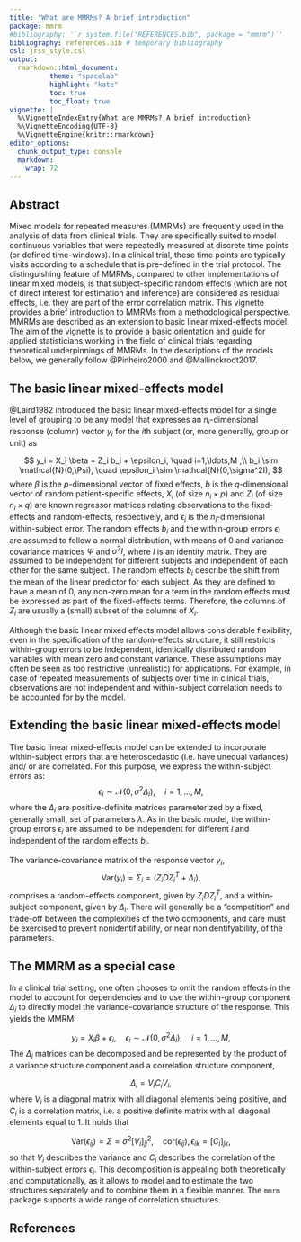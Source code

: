 ```yaml
---
title: "What are MMRMs? A brief introduction"
package: mmrm
#bibliography: '`r system.file("REFERENCES.bib", package = "mmrm")`'
bibliography: references.bib # temporary bibliography
csl: jrss_style.csl
output:
  rmarkdown::html_document:
          theme: "spacelab"
          highlight: "kate"
          toc: true
          toc_float: true
vignette: |
  %\VignetteIndexEntry{What are MMRMs? A brief introduction}
  %\VignetteEncoding{UTF-8}
  %\VignetteEngine{knitr::rmarkdown} 
editor_options:
  chunk_output_type: console
  markdown:
    wrap: 72
---
```


## Abstract

Mixed models for repeated measures (MMRMs) are frequently used in the analysis of data from clinical trials. 
They are specifically suited to model continuous variables that were repeatedly measured at discrete time points (or defined time-windows).
In a clinical trial, these time points are typically visits according to a schedule that is pre-defined in the trial protocol.
The distinguishing feature of MMRMs, compared to other implementations of linear mixed models, is that subject-specific random effects (which are not of direct interest for estimation and inference) are considered as residual effects, i.e. they are part of the error correlation matrix.
This vignette provides a brief introduction to MMRMs from a methodological perspective<!--, largely irrespective of issues related to their technical implementation-->. 
MMRMs are described as an extension to basic linear mixed-effects model.
<!-- TO DO: They are also contrasted to other types of statistical models for longitudinal data, such as linear mixed effects models with random intercepts and/or slopes) and models based on generalized estimating equations (GEEs). --> 
The aim of the vignette is to provide a basic orientation and guide for applied statisticians working in the field of clinical trials regarding theoretical underpinnings of MMRMs. In the descriptions of the models below, we generally follow @Pinheiro2000 and @Mallinckrodt2017.


## The basic linear mixed-effects model

@Laird1982 introduced the basic linear mixed-effects model for a single level of grouping to be any model that expresses an $n_i$-dimensional response (column) vector $y_i$ for the $i$th subject (or, more generally, group or unit) as

$$
 y_i = X_i \beta + Z_i b_i + \epsilon_i, \quad i=1,\ldots,M ,\\
 b_i \sim \mathcal{N}(0,\Psi), \quad \epsilon_i \sim \mathcal{N}(0,\sigma^2I),
$$
where 
$\beta$ is the $p$-dimensional vector of fixed effects,
$b$ is the $q$-dimensional vector of random patient-specific effects, 
$X_i$ (of size $n_i \times p$) and $Z_i$ (of size $n_i \times q$) are known regressor matrices relating observations to the fixed-effects and random-effects, respectively, and 
$\epsilon_i$ is the $n_i$-dimensional within-subject error.
<!-- TO DO: explain fixed effects -->
The random effects $b_i$ and the within-group errors $\epsilon_i$ are assumed to  follow a normal distribution, with means of $0$ and variance-covariance matrices  $\Psi$ and $\sigma^2I$, where $I$ is an identity matrix. They are assumed to be independent for different subjects and independent of each other for the same subject.
The random effects $b_i$ describe the shift from the mean of the linear predictor for each subject. As they are defined to have a mean of $0$, any
non-zero mean for a term in the random effects must be expressed as part
of the fixed-effects terms. Therefore, the columns of $Z_i$ are usually a (small) subset of the columns of $X_i$.

Although the basic linear mixed effects model allows considerable flexibility, even in the specification of the random-effects structure, it still restricts within-group errors to be independent, identically distributed random variables with mean zero and constant variance. These assumptions may often be seen as too restrictive (unrealistic) for applications. For example, in case of repeated measurements of subjects over time in clinical trials, observations are not independent and within-subject correlation needs to be accounted for by the model.


## Extending the basic linear mixed-effects model

The basic linear mixed-effects model can be extended to incorporate within-subject errors that are heteroscedastic (i.e.\ have unequal variances) and/ or are correlated.
For this purpose, we express the within-subject errors as:
$$
  \epsilon_i \sim \mathcal{N}(0,\sigma^2\Delta_i), \quad i=1,\ldots,M,
$$
where the $\Delta_i$ are positive-definite matrices parameterized by a fixed, generally
small, set of parameters $\lambda$. As in the basic model, the within-group errors $\epsilon_i$ are assumed to be independent for different $i$ and independent of the random effects $b_i$.

The variance-covariance matrix of the response vector $y_i$,
$$ 
  \text{Var}(y_i) = \Sigma_i = \left( Z_i D Z_{i}^{T} + \Delta_i \right),
$$
comprises a random-effects component, given by $Z_i D Z_{i}^{T}$, and a within-subject component, given by $\Delta_i$. <!-- check D -->
There will generally be a "competition" and trade-off between the complexities of the two components, and care must be exercised to prevent nonidentifiability, or near nonidentifyability, of the parameters.

## The MMRM as a special case

In a clinical trial setting, one often chooses to omit the random effects in the model to account for dependencies and to use the within-group component $\Delta_i$ to directly model the variance-covariance structure of the response. This yields the MMRM:

$$
     y_i = X_i\beta + \epsilon_i, \quad \epsilon_i \sim \mathcal{N}(0,\sigma^2\Delta_i), \quad i=1,\ldots,M,
$$
The $\Delta_i$ matrices can be decomposed and be represented by the product of a variance structure component and a correlation structure component,

$$
    \Delta_i = V_i C_i V_i, 
$$
where $V_i$ is a diagonal matrix with all diagonal elements being positive, and $C_i$ is a correlation matrix, i.e.\ a positive definite matrix with all diagonal elements equal to $1$.
 It holds that

$$
  \text{Var}(\epsilon_{ij}) = \Sigma = \sigma^2[V_i]_{jj}^2, \quad \text{cor}(\epsilon_{ij}), \epsilon_{ik}= [C_i]_{jk},
$$
so that $V_i$ describes the variance and $C_i$ describes the correlation of the within-subject errors $\epsilon_i$.
This decomposition is appealing both theoretically and computationally, as it allows to model and to estimate the two structures separately and to combine them in a flexible manner.
The `mmrm` package supports a wide range of correlation structures<!-- add link -->.












<!---
Potential additions:
* Likelihood 
* Estimation
* Correlation structures
* Missing values
* Further reading
-->

## References





